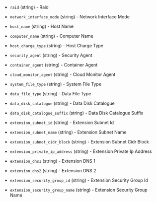 <!-- Code generated from the comments of the KsyunEpcRunConfig struct in builder/epc/run_config.go; DO NOT EDIT MANUALLY -->

- `raid` (string) - Raid

- `network_interface_mode` (string) - Network Interface Mode

- `host_name` (string) - Host Name

- `computer_name` (string) - Computer Name

- `host_charge_type` (string) - Host Charge Type

- `security_agent` (string) - Security Agent

- `container_agent` (string) - Container Agent

- `cloud_monitor_agent` (string) - Cloud Monitor Agent

- `system_file_type` (string) - System File Type

- `data_file_type` (string) - Data File Type

- `data_disk_catalogue` (string) - Data Disk Catalogue

- `data_disk_catalogue_suffix` (string) - Data Disk Catalogue Suffix

- `extension_subnet_id` (string) - Extension Subnet Id

- `extension_subnet_name` (string) - Extension Subnet Name

- `extension_subnet_cidr_block` (string) - Extension Subnet Cidr Block

- `extension_private_ip_address` (string) - Extension Private Ip Address

- `extension_dns1` (string) - Extension DNS 1

- `extension_dns2` (string) - Extension DNS 2

- `extension_security_group_id` (string) - Extension Security Group Id

- `extension_security_group_name` (string) - Extension Security Group Name

<!-- End of code generated from the comments of the KsyunEpcRunConfig struct in builder/epc/run_config.go; -->
